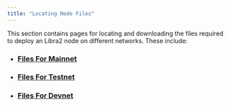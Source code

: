 ```yaml
---
title: "Locating Node Files"
---
```


This section contains pages for locating and downloading the files required to deploy an Libra2 node
on different networks. These include:

- ### [Files For Mainnet](/network/nodes/configure/node-files-all-networks/node-files-mainnet)
- ### [Files For Testnet](/network/nodes/configure/node-files-all-networks/node-files-testnet)
- ### [Files For Devnet](/network/nodes/configure/node-files-all-networks/node-files-devnet)
